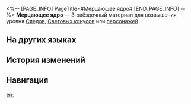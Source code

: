 <%-- [PAGE_INFO]
PageTitle=#Мерцающее ядро#
[END_PAGE_INFO] --%>
{{Предмет Инфобокс
|id          = 111002
|Изображение = Предмет Мерцающее ядро.png
|Тип         = Материал Следов
|Тип2        = Материал возвышения персонажа
|Инвентарь   = Материалы улучшения
|Редкость    = 3
|Эффект      = 
|Описание    = Сердце монстра, блуждающего по Фрагментуму. Обычный материал для усиления.
|Источник1   = [[Некоторые монстры Фрагментума на уровне Равновесия 2 или выше]]
|Источник2   = [[Универсальная машина для синтеза: Синтез материалов]]
|Источник3   = [[Противники в Расходящейся вселенной]]
|Источник4   = [[Противники в Виртуальной вселенной]]
|Источник5   = [[Универсальная машина для синтеза: Обмен материалов]]
}}
{{Описание|Источник искажения Фрагментума. Злокачественная опухоль, что порождает зло и побуждает к греху.<br />Сердце ещё мерцает, а пульсирующие вены говорят о том, что оно живо.<br /><br />''«Что это за монстр? Ты это видел?.. Это же лицо нашего прошлого командира»!''}}
'''Мерцающее ядро''' — 3-звёздочный материал для возвышения уровня [[Следы|Следов]], [[Световые конусы|Световых конусов]] или [[Персонажи|персонажей]].

==На других языках==
{{На других языках
|en   = Glimmering Core
|zhs  = 微光原核
|zht  = 微光原核
|ja   = 微かに光る原核
|ko   = 희미한 빛의 코어
|es   = Núcleo reluciente
|fr   = Noyau brillant
|ru   = Мерцающее ядро
|th   = Glimmering Core
|vi   = Lõi Phát Sáng
|de   = Schimmernder Kern
|id   = Glimmering Core
|pt   = Núcleo Cintilante
}}

==История изменений==
{{История изменений|3.5}}

==Навигация==
{{Материалы улучшения Навбокс}}

[[en:]]
